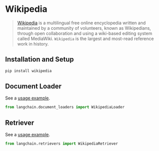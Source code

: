 # Wikipedia

>[Wikipedia](https://wikipedia.org/) is a multilingual free online encyclopedia written and maintained by a community of volunteers, known as Wikipedians, through open collaboration and using a wiki-based editing system called MediaWiki. `Wikipedia` is the largest and most-read reference work in history.


## Installation and Setup

```bash
pip install wikipedia
```



## Document Loader

See a [usage example](/docs/modules/indexes/document_loaders/examples/wikipedia.ipynb).

```python
from langchain.document_loaders import WikipediaLoader
```

## Retriever

See a [usage example](/docs/modules/indexes/retrievers/examples/wikipedia.ipynb).

```python
from langchain.retrievers import WikipediaRetriever
```

